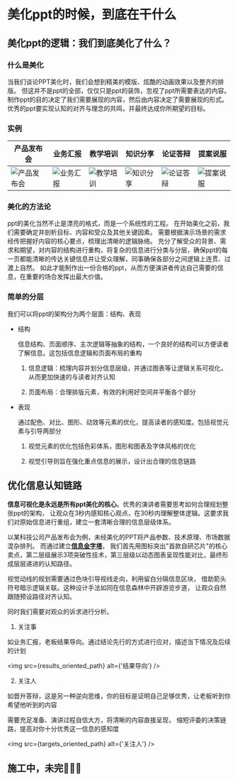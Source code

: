 
# 美化ppt的时候，到底在干什么

## 美化ppt的逻辑：我们到底美化了什么？

### 什么是美化

当我们谈论PPT美化时，我们会想到精美的模版、炫酷的动画效果以及整齐的排版。
但这并不是ppt的全部，仅仅只是ppt的装饰，忽视了ppt所需要表达的内容。
制作ppt的目的决定了我们需要展现的内容，然后由内容决定了需要展现的形式。
优秀的ppt要实现认知的对齐与理念的共鸣，并最终达成你所期望的目标。

### 实例

| 产品发布会                                             | 业务汇报                                             | 教学培训                                               | 知识分享                                                | 论证答辩                                              | 提案说服                                       |
| ------------------------------------------------------ | ---------------------------------------------------- | ------------------------------------------------------ | ------------------------------------------------------- | ----------------------------------------------------- | ---------------------------------------------- |
| <img src={product_publish_example} alt="产品发布会" /> | <img src={business_report_example} alt="业务汇报" /> | <img src={teaching_training_example} alt="教学培训" /> | <img  src={knowledge_sharing_example} alt="知识分享" /> | <img src={argument_defense_example} alt="论证答辩" /> | <img  src={proposal_example} alt="提案说服" /> |

### 美化的方法论

ppt的美化当然不止是漂亮的格式，而是一个系统性的工程。
在开始美化之前，我们需要确定并剖析目标、内容和受众及其他关键因素。
需要根据演示场景的需求经传把握好内容的核心要点，梳理出清晰的逻辑脉络。
充分了解受众的背景、需求和期望，对内容的结构进行重构，将复杂的信息进行分类与分层，确保ppt的每一页都能清晰的传达关键信息并让受众理解，同事确保各部分之间逻辑上连贯、过渡上自然。
如此才能制作出一份合格的ppt，从而方便演讲者传达自己需要的信息，在重要的场合发挥出最大价值。

### 简单的分层

我们可以将ppt的架构分为两个层面：结构、表现

- 结构

  信息结构、页面顺序、主次逻辑等抽象的结构，一个良好的结构可以方便读者了解信息。这包括信息逻辑和页面布局的重构
  1. 信息逻辑：梳理内容并划分信息层级，并通过图表等让逻辑关系可视化，从而更加快速的与读者对齐认知

  2. 页面布局：合理排版元素，有效的利用好空间并平衡各个部分

- 表现

  通过配色、对比、图形、动效等元素的优化，提高读者的感知度。包括视觉元素与引导两部分
  1. 视觉元素的优化包括色彩体系，图形和图表及字体风格的优化

  2. 视觉引导则旨在强化重点信息的展示，设计出合理的信息链路

## 优化信息认知链路

**信息可视化是永远是所有ppt美化的核心**。优秀的演讲者需要思考如何合理规划整张ppt的架构，
让观众在3秒内感知核心观点，在30秒内理解整体逻辑。这要求我们对原始信息进行重组，建立一套清晰合理的信息层级体系。

以某科技公司产品发布会为例，未经美化的PPT将产品参数、技术原理、市场数据混杂排列。
而通过建立[**信息金字塔**](https://zhuanlan.zhihu.com/p/638149489)，
我们首先用图标突出"首款自研芯片"的核心卖点，第二层级展示3项突破性技术，第三层级以动态图表呈现性能对比，最终形成层层递进的认知路径。

视觉动线的规划需要通过色块引导视线走向，利用留白分隔信息区块，
借助箭头符号暗示逻辑关联。这种设计手法如同在信息森林中开辟游览步道，
让观众自然跟随预设路径对齐认知。

同时我们需要对观众的诉求进行分析。

1. 关注事

如业务汇报，老板结果导向。通过结论先行的方式进行应对，描述当下情况及后续的计划

<img src={results_oriented_path} alt={'结果导向'} />

2. 关注人

如晋升答辩，这是另一种逆向思维，你的目标是证明自己足够优秀，让老板听到你希望他听到的内容

需要充足准备、演讲过程自信大方，将清晰的内容直接呈现，
缩短评委的决策链路，提高对你十分优秀这一信息的感知度

<img src={targets_oriented_path} alt={'关注人'} />

## 施工中，未完🚧🚧🚧
